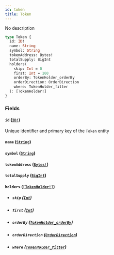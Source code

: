 ```yaml
---
id: token
title: Token
---
```


No description

```graphql
type Token {
  id: ID!
  name: String
  symbol: String
  tokenAddress: Bytes!
  totalSupply: BigInt
  holders(
    skip: Int = 0
    first: Int = 100
    orderBy: TokenHolder_orderBy
    orderDirection: OrderDirection
    where: TokenHolder_filter
  ): [TokenHolder!]
}
```

### Fields

#### `id` ([`ID!`](/schema/scalars/id))

Unique identifier and primary key of the `Token` entity

#### `name` ([`String`](/schema/scalars/string))

#### `symbol` ([`String`](/schema/scalars/string))

#### `tokenAddress` ([`Bytes!`](/schema/scalars/bytes))

#### `totalSupply` ([`BigInt`](/schema/scalars/big-int))

#### `holders` ([`[TokenHolder!]`](/schema/objects/token-holder))

- ##### `skip` ([`Int`](/schema/scalars/int))

- ##### `first` ([`Int`](/schema/scalars/int))

- ##### `orderBy` ([`TokenHolder_orderBy`](/schema/enums/token-holder-order-by))

- ##### `orderDirection` ([`OrderDirection`](/schema/enums/order-direction))

- ##### `where` ([`TokenHolder_filter`](/schema/inputs/token-holder-filter))
